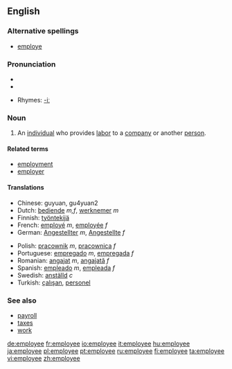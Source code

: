 ==English==
=== Alternative spellings ===
* [[employe]]
===Pronunciation===
*{{IPA|/ɪmˌplɔɪˈiː/}}
*{{audio|en-us-employee.ogg|Audio (US)}}

*Rhymes: [[Rhymes:English:-iː|-iː]]

===Noun===
{{en-noun}}

# An [[individual]] who provides [[labor]] to a [[company]] or another [[person]].

====Related terms====
*[[employment]]
*[[employer]]

====Translations====
{{top}}
*Chinese: guyuan, gu4yuan2
*Dutch: [[bediende]] ''m,f'', [[werknemer]] ''m''
*Finnish: [[työntekijä]]
*French: [[employé]] ''m'', [[employée]] ''f''
*German: [[Angestellter]] ''m'', [[Angestellte]] ''f''
{{mid}}
*Polish: [[pracownik]] ''m'', [[pracownica]] ''f''
*Portuguese: [[empregado]] ''m'', [[empregada]] ''f''
*Romanian: [[angajat]] ''m'', [[angajată]] ''f''
*Spanish: [[empleado]] ''m'', [[empleada]] ''f''
*Swedish: [[anställd]] ''c''
*Turkish: [[çalışan]], [[personel]]
{{bottom}}

===See also===
*[[payroll]]
*[[taxes]]
*[[work]]

[[de:employee]]
[[fr:employee]]
[[io:employee]]
[[it:employee]]
[[hu:employee]]
[[ja:employee]]
[[pl:employee]]
[[pt:employee]]
[[ru:employee]]
[[fi:employee]]
[[ta:employee]]
[[vi:employee]]
[[zh:employee]]